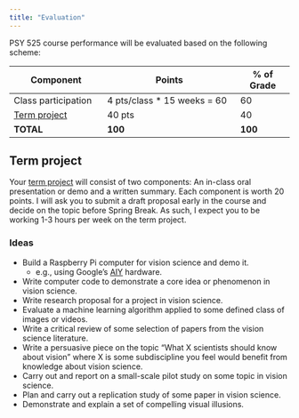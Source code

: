 ```yaml
---
title: "Evaluation"
---
```


PSY 525 course performance will be evaluated based on the following scheme:

| Component           | Points                       | % of Grade |
|---------------------|------------------------------|------------|
| Class participation | 4 pts/class * 15 weeks = 60  | 60         |
| [Term project](project-proposal.html)        | 40 pts                       | 40         |
| **TOTAL**           | **100**                      | **100**    |

## Term project

Your [term project](project-proposal.html) will consist of two components: An in-class oral presentation or demo and a written summary. Each component is worth 20 points. 
I will ask you to submit a draft proposal early in the course and decide on the topic before Spring Break. As such, I expect you to be working 1-3 hours per week on the term project.

### Ideas

- Build a Raspberry Pi computer for vision science and demo it.
    - e.g., using Google's [AIY](http://www.microcenter.com/product/501552/AIY_VISION_KIT) hardware.
- Write computer code to demonstrate a core idea or phenomenon in vision science.
- Write research proposal for a project in vision science.
- Evaluate a machine learning algorithm applied to some defined class of images or videos.
- Write a critical review of some selection of papers from the vision science literature.
- Write a persuasive piece on the topic "What X scientists should know about vision" where X is some subdiscipline you feel would benefit from knowledge about vision science.
- Carry out and report on a small-scale pilot study on some topic in vision science.
- Plan and carry out a replication study of some paper in vision science.
- Demonstrate and explain a set of compelling visual illusions.

